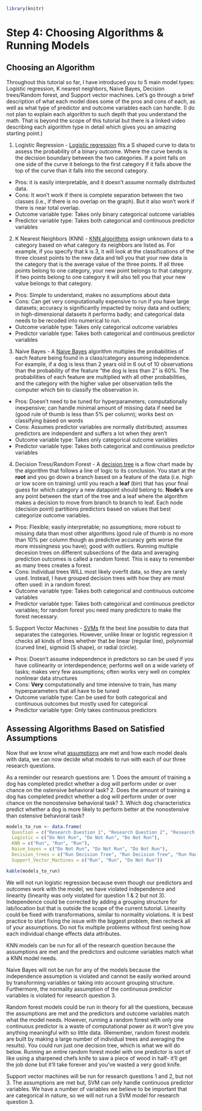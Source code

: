 ```r
library(knitr)
```

# Step 4: Choosing Algorithms & Running Models {#4a}

## Choosing an Algorithm

Throughout this tutorial so far, I have introduced you to 5 main model types: Logistic regression, K nearest neighbors, Naive Bayes, Decision trees/Random forest, and Support vector machines. Let's go through a brief description of what each model does some of the pros and cons of each, as well as what type of predictor and outcome variables each can handle. (I do not plan to explain each algorithm to such depth that you understand the math. That is beyond the scope of this tutorial but there is a linked video describing each algorithm type in detail which gives you an amazing starting point.)

1.  Logistic Regression <a id="logisticregression"></a> - [Logistic regression](https://www.youtube.com/watch?v=yIYKR4sgzI8) fits a S shaped curve to data to assess the probability of a binary outcome. Where the curve bends is the decision boundary between the two categories. If a point falls on one side of the curve it belongs to the first category if it falls above the top of the curve than it falls into the second category.

-   Pros: it is easily interpretable, and it doesn't assume normally distributed data.
-   Cons: It won't work if there is complete separation between the two classes (i.e., if there is no overlap on the graph). But it also won't work if there is near total overlap.
-   Outcome variable type: Takes only binary categorical outcome variables
-   Predictor variable type: Takes both categorical and continuous predictor variables

2.  K Nearest Neighbors (KNN) <a id="knn"></a> - [KNN algorithms](https://www.youtube.com/watch?v=HVXime0nQeI) assign unknown data to a category based on what category its neighbors are listed as. For example, if you specify that k is 3, it will look at the classifications of the three closest points to the new data and tell you that your new data is the category that is the average value of the three points. If all three points belong to one category, your new point belongs to that category. If two points belong to one category it will also tell you that your new value belongs to that category.

-   Pros: Simple to understand, makes no assumptions about data
-   Cons: Can get very computationally expensive to run if you have large datasets; accuracy is significantly impacted by noisy data and outliers; in high-dimensional datasets it performs badly; and categorical data needs to be recoded into numerical to run.
-   Outcome variable type: Takes only categorical outcome variables
-   Predictor variable type: Takes both categorical and continuous predictor variables

3.  Naive Bayes <a id="naivebayes"></a> - A [Naive Bayes](https://www.youtube.com/watch?v=O2L2Uv9pdDA&t=228s) algorithm multiples the probabilities of each feature being found in a class/category assuming independence. For example, if a dog is less than 2 years old in 6 out of 10 observations than the probability of the feature "the dog is less than 2" is 60%. The probabilities of each feature are multiplied with all other probabilities, and the category with the higher value per observation tells the computer which bin to classify the observation in.

-   Pros: Doesn't need to be tuned for hyperparameters; computationally inexpensive; can handle minimal amount of missing data if need be (good rule of thumb is less than 5% per column); works best on classifying based on words
-   Cons: Assumes predictor variables are normally distributed; assumes predictors are independent and suffers a lot when they aren't
-   Outcome variable type: Takes only categorical outcome variables
-   Predictor variable type: Takes both categorical and continuous predictor variables

4.  Decision Tress/Random Forest <a id="decisiontrees"></a> - A [decision tree](https://www.youtube.com/watch?v=_L39rN6gz7Y) is a flow chart made by the algorithm that follows a line of logic to its conclusion. You start at the **root** and you go down a branch based on a feature of the data (i.e. high or low score on training) until you reach a **leaf** (bin) that has your final guess for which category a new datapoint should belong to. **Node's** are any point between the start of the tree and a leaf where the algorithm makes a decision to move from branch to branch to leaf. Each node (decision point) partitions predictors based on values that best categorize outcome variables.

-   Pros: Flexible; easily interpretable; no assumptions; more robust to missing data than most other algorithms (good rule of thumb is no more than 10% per column though as predictive accuracy gets worse the more missingness you have); good with outliers. Running multiple decesion trees on different subsections of the data and averaging prediction outcomes is called a random forest. This is easy to remember as many trees creates a forest.
-   Cons: Individual trees WILL most likely overfit data, so they are rarely used. Instead, I have grouped decision trees with how they are most often used: in a random forest.
-   Outcome variable type: Takes both categorical and continuous outcome variables
-   Predictor variable type: Takes both categorical and continuous predictor variables; for random forest you need many predictors to make the forest necessary.

5.  Support Vector Machines <a id="svm"></a> - [SVMs](https://www.youtube.com/watch?v=efR1C6CvhmE) fit the best line possible to data that separates the categories. However, unlike linear or logistic regression it checks all kinds of lines whether that be linear (regular line), polynomial (curved line), sigmoid (S shape), or radial (circle).

-   Pros: Doesn't assume independence in predictors so can be used if you have collinearity or interdependence; performs well on a wide variety of tasks; makes very few assumptions; often works very well on complex nonlinear data structures
-   Cons: **Very** computationally and time intensive to train, has many hyperparameters that all have to be tuned
-   Outcome variable type: Can be used for both categorical and continuous outcomes but mostly used for categorical
-   Predictor variable type: Only takes continuous predictors

## Assessing Algorithms Based on Satisfied Assumptions

Now that we know what [assumptions](#assumptions) are met and how each model deals with data, we can now decide what models to run with each of our three research questions.

As a reminder our research questions are: 1. Does the amount of training a dog has completed predict whether a dog will perform under or over chance on the ostensive behavioral task? 2. Does the amount of training a dog has completed predict whether a dog will perform under or over chance on the nonostensive behavioral task? 3. Which dog characteristics predict whether a dog is more likely to perform better at the nonostensive than ostensive behavioral task?

```r
models_to_run <- data.frame(
  Question = c("Research Question 1", "Research Question 2", "Research Question 3"),
  Logistic = c("Do Not Run", "Do Not Run", "Do Not Run"),
  KNN = c("Run", "Run", "Run"),
  Naive_bayes = c("Do Not Run", "Do Not Run", "Do Not Run"),
  Decision_trees = c("Run Decision Tree", "Run Decision Tree", "Run Random Forest"), 
  Support_Vector_Machines = c("Run", "Run", "Do Not Run"))

kable(models_to_run)
```

We will not run logistic regression because even though our predictors and outcomes work with the model, we have violated independence and linearity (linearity was only violated for question 1 & 2 but not 3). Independence could be corrected by adding a grouping structure for lab/location but that is outside the scope of the current tutorial. Linearity could be fixed with transformations, similar to normality violations. It is best practice to start fixing the issue with the biggest problem, then recheck all of your assumptions. Do not fix multiple problems without first seeing how each individual change effects data attributes.

KNN models can be run for all of the research question because the assumptions are met and the predictors and outcome variables match what a KNN model needs.

Naive Bayes will not be run for any of the models because the independence assumption is violated and cannot be easily worked around by transforming variables or taking into account grouping structure. Furthermore, the normality assumption of the continuous predictor variables is violated for research question 3.

Random forest models could be run in theory for all the questions, because the assumptions are met and the predictors and outcome variables match what the model needs. However, running a random forest with only one continuous predictor is a waste of computational power as it won't give you anything meaningful with so little data. (Remember, random forest models are built by making a large number of individual trees and averaging the results). You could run just one decision tree, which is what we will do below. Running an entire random forest model with one predictor is sort of like using a sharpened chefs knife to saw a piece of wood in half- it'll get the job done but it'll take forever and you've wasted a very good knife.

Support vector machines will be run for research questions 1 and 2, but not 3. The assumptions are met but, SVM can only handle continuous predictor variables. We have a number of variables we believe to be important that are categorical in nature, so we will not run a SVM model for research question 3.
